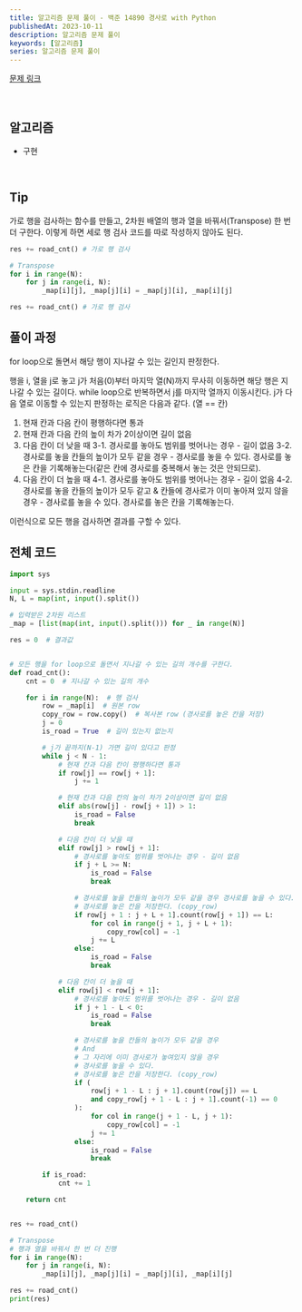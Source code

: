 ```yaml
---
title: 알고리즘 문제 풀이 - 백준 14890 경사로 with Python
publishedAt: 2023-10-11
description: 알고리즘 문제 풀이
keywords: [알고리즘]
series: 알고리즘 문제 풀이
---
```


[문제 링크](https://www.acmicpc.net/problem/14890)

<br />

## 알고리즘

>

- 구현

<br />

## Tip

가로 행을 검사하는 함수를 만들고, 2차원 배열의 행과 열을 바꿔서(Transpose) 한 번 더 구한다.
이렇게 하면 세로 행 검사 코드를 따로 작성하지 않아도 된다.

```python
res += road_cnt() # 가로 행 검사

# Transpose
for i in range(N):
    for j in range(i, N):
        _map[i][j], _map[j][i] = _map[j][i], _map[i][j]

res += road_cnt() # 가로 행 검사
```

## 풀이 과정

for loop으로 돌면서 해당 행이 지나갈 수 있는 길인지 판정한다.

행을 i, 열을 j로 놓고 j가 처음(0)부터 마지막 열(N)까지 무사히 이동하면 해당 행은 지나갈 수 있는 길이다.
while loop으로 반복하면서 j를 마지막 열까지 이동시킨다.
j가 다음 열로 이동할 수 있는지 판정하는 로직은 다음과 같다. (열 == 칸)

1. 현재 칸과 다음 칸이 평행하다면 통과
2. 현재 칸과 다음 칸의 높이 차가 2이상이면 길이 없음
3. 다음 칸이 더 낮을 때
   3-1. 경사로를 놓아도 범위를 벗어나는 경우 - 길이 없음
   3-2. 경사로를 놓을 칸들의 높이가 모두 같을 경우 - 경사로를 놓을 수 있다. 경사로를 놓은 칸을 기록해놓는다(같은 칸에 경사로를 중복해서 놓는 것은 안되므로).
4. 다음 칸이 더 높을 때
   4-1. 경사로를 놓아도 범위를 벗어나는 경우 - 길이 없음
   4-2. 경사로를 놓을 칸들의 높이가 모두 같고 & 칸들에 경사로가 이미 놓아져 있지 않을 경우 - 경사로를 놓을 수 있다. 경사로를 놓은 칸을 기록해놓는다.

이런식으로 모든 행을 검사하면 결과를 구할 수 있다.

## 전체 코드

```python
import sys

input = sys.stdin.readline
N, L = map(int, input().split())

# 입력받은 2차원 리스트
_map = [list(map(int, input().split())) for _ in range(N)]

res = 0  # 결과값


# 모든 행을 for loop으로 돌면서 지나갈 수 있는 길의 개수를 구한다.
def road_cnt():
    cnt = 0  # 지나갈 수 있는 길의 개수

    for i in range(N):  # 행 검사
        row = _map[i]  # 원본 row
        copy_row = row.copy()  # 복사본 row (경사로를 놓은 칸을 저장)
        j = 0
        is_road = True  # 길이 있는지 없는지

        # j가 끝까지(N-1) 가면 길이 있다고 판정
        while j < N - 1:
            # 현재 칸과 다음 칸이 평행하다면 통과
            if row[j] == row[j + 1]:
                j += 1

            # 현재 칸과 다음 칸의 높이 차가 2이상이면 길이 없음
            elif abs(row[j] - row[j + 1]) > 1:
                is_road = False
                break

            # 다음 칸이 더 낮을 때
            elif row[j] > row[j + 1]:
                # 경사로를 놓아도 범위를 벗어나는 경우 - 길이 없음
                if j + L >= N:
                    is_road = False
                    break

                # 경사로를 놓을 칸들의 높이가 모두 같을 경우 경사로를 놓을 수 있다.
                # 경사로를 놓은 칸을 저장한다. (copy_row)
                if row[j + 1 : j + L + 1].count(row[j + 1]) == L:
                    for col in range(j + 1, j + L + 1):
                        copy_row[col] = -1
                    j += L
                else:
                    is_road = False
                    break

            # 다음 칸이 더 높을 때
            elif row[j] < row[j + 1]:
                # 경사로를 놓아도 범위를 벗어나는 경우 - 길이 없음
                if j + 1 - L < 0:
                    is_road = False
                    break

                # 경사로를 놓을 칸들의 높이가 모두 같을 경우
                # And
                # 그 자리에 이미 경사로가 놓여있지 않을 경우
                # 경사로를 놓을 수 있다.
                # 경사로를 놓은 칸을 저장한다. (copy_row)
                if (
                    row[j + 1 - L : j + 1].count(row[j]) == L
                    and copy_row[j + 1 - L : j + 1].count(-1) == 0
                ):
                    for col in range(j + 1 - L, j + 1):
                        copy_row[col] = -1
                    j += 1
                else:
                    is_road = False
                    break

        if is_road:
            cnt += 1

    return cnt


res += road_cnt()

# Transpose
# 행과 열을 바꿔서 한 번 더 진행
for i in range(N):
    for j in range(i, N):
        _map[i][j], _map[j][i] = _map[j][i], _map[i][j]

res += road_cnt()
print(res)

```
